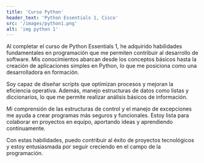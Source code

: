 ```yaml
---
title: 'Curso Python'
header_text: 'Python Essentials 1, Cisco'
src: '/images/python1.png'
alt: 'img python 1'
---
```


Al completar el curso de Python Essentials 1, he adquirido habilidades fundamentales en programación 
que me permiten contribuir al desarrollo de software. Mis conocimientos abarcan desde los conceptos básicos 
hasta la creación de aplicaciones simples en Python, lo que me posiciona como una desarrolladora en formación. 

Soy capaz de diseñar scripts que optimizan procesos y mejoran la eficiencia operativa. Además,
manejo estructuras de datos como listas y diccionarios, lo que me permite realizar análisis básicos 
de información. 

Mi comprensión de las estructuras de control y el manejo de excepciones me ayuda a crear programas 
más seguros y funcionales. Estoy lista para colaborar en proyectos en equipo, aportando ideas y aprendiendo 
continuamente. 

Con estas habilidades, puedo contribuir al éxito de proyectos tecnológicos y estoy entusiasmada por seguir 
creciendo en el campo de la programación. 